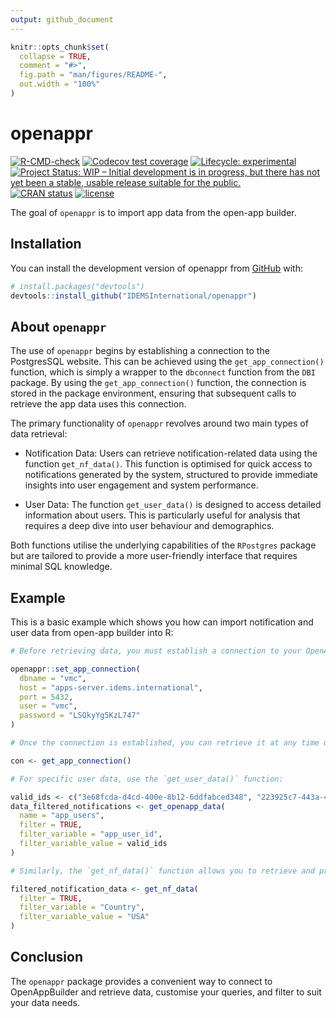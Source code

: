 ```yaml
---
output: github_document
---
```

<!-- README.md is generated from README.Rmd. Please edit that file -->

```r
knitr::opts_chunk$set(
  collapse = TRUE,
  comment = "#>",
  fig.path = "man/figures/README-",
  out.width = "100%"
)
```

# openappr

<!-- badges: start -->
[![R-CMD-check](https://github.com/IDEMSInternational/openappr/workflows/R-CMD-check/badge.svg)](https://github.com/IDEMSInternational/openappr/actions)
[![Codecov test
coverage](https://codecov.io/gh/IDEMSInternational/openappr/branch/main/graph/badge.svg)](https://app.codecov.io/gh/IDEMSInternational/openappr?branch=main)
[![Lifecycle:
experimental](https://img.shields.io/badge/lifecycle-experimental-orange.svg)](https://lifecycle.r-lib.org/articles/stages.html#experimental)
[![Project Status: WIP – Initial development is in progress, but there
has not yet been a stable, usable release suitable for the
public.](https://www.repostatus.org/badges/latest/wip.svg)](https://www.repostatus.org/#wip)
[![CRAN
status](https://www.r-pkg.org/badges/version/openappr)](https://CRAN.R-project.org/package=openappr)
[![license](https://img.shields.io/badge/license-LGPL%20(%3E=%203)-lightgrey.svg)](https://www.gnu.org/licenses/lgpl-3.0.en.html)
<!-- badges: end -->

The goal of `openappr` is to import app data from the open-app builder.

## Installation

You can install the development version of openappr from [GitHub](https://github.com/) with:

``` r
# install.packages("devtools")
devtools::install_github("IDEMSInternational/openappr")
```

## About `openappr`
The use of `openappr` begins by establishing a connection to the PostgresSQL website. This can be achieved using the `get_app_connection()` function, which is simply a wrapper to the `dbconnect` function from the `DBI` package.
By using the `get_app_connection()` function, the connection is stored in the package environment, ensuring that subsequent calls to retrieve the app data uses this connection.

The primary functionality of `openappr` revolves around two main types of data retrieval:

- Notification Data: Users can retrieve notification-related data using the function `get_nf_data()`. This function is optimised for quick access to notifications generated by the system, structured to provide immediate insights into user engagement and system performance.

- User Data: The function `get_user_data()` is designed to access detailed information about users. This is particularly useful for analysis that requires a deep dive into user behaviour and demographics.

Both functions utilise the underlying capabilities of the `RPostgres` package but are tailored to provide a more user-friendly interface that requires minimal SQL knowledge.

## Example
This is a basic example which shows you how can import notification and user data from open-app builder into R:

```r
# Before retrieving data, you must establish a connection to your OpenAppBuilder (PostgreSQL) database using the `set_app_connection()` function:

openappr::set_app_connection(
  dbname = "vmc",
  host = "apps-server.idems.international",
  port = 5432,
  user = "vmc",
  password = "LSQkyYg5KzL747"
)

# Once the connection is established, you can retrieve it at any time using the get_app_connection() function:

con <- get_app_connection()

# For specific user data, use the `get_user_data()` function:

valid_ids <- c("3e68fcda-d4cd-400e-8b12-6ddfabced348", "223925c7-443a-411c-aa2a-a394f991dd52")
data_filtered_notifications <- get_openapp_data(
  name = "app_users",
  filter = TRUE,
  filter_variable = "app_user_id",
  filter_variable_value = valid_ids
)

# Similarly, the `get_nf_data()` function allows you to retrieve and process notification interaction data:

filtered_notification_data <- get_nf_data(
  filter = TRUE,
  filter_variable = "Country",
  filter_variable_value = "USA"
)
```

## Conclusion
The `openappr` package provides a convenient way to connect to OpenAppBuilder and retrieve data, customise your queries, and filter to suit your data needs.